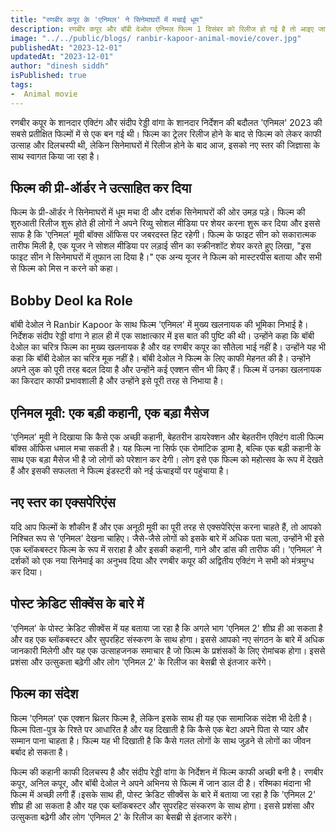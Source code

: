 ```yaml
---
title: "रणबीर कपूर के 'एनिमल' ने सिनेमाघरों में मचाई धूम"
description: रणबीर कपूर और बॉबी देओल एनिमल फिल्म 1 दिसंबर को रिलीज हो गई है तो आइए जानते हैं फिल्म का पर्दे पर कैसा प्रदर्शन रहा।
image: "../../public/blogs/ ranbir-kapoor-animal-movie/cover.jpg"
publishedAt: "2023-12-01"
updatedAt: "2023-12-01"
author: "dinesh siddh"
isPublished: true
tags: 
-  Animal movie
---
```


रणबीर कपूर के शानदार एक्टिंग और संदीप रेड्डी वांगा के शानदार निर्देशन की बदौलत 'एनिमल' 2023 की सबसे प्रतीक्षित फिल्मों में से एक बन गई थी। फिल्म का ट्रेलर रिलीज होने के बाद से फिल्म को लेकर काफी उत्साह और दिलचस्पी थी, लेकिन सिनेमाघरों में रिलीज होने के बाद आज, इसको नए स्तर की जिज्ञासा के साथ स्वागत किया जा रहा है।

## फिल्म की प्री-ऑर्डर ने उत्साहित कर दिया

फिल्म के प्री-ऑर्डर ने सिनेमाघरों में धूम मचा दी और दर्शक सिनेमाघरों की ओर उमड़ पड़े। फिल्म की शुरुआती रिलीज शुरू होते ही लोगों ने अपने रिव्यु सोशल मीडिया पर शेयर करना शुरू कर दिया और इससे साफ है कि 'एनिमल' मूवी बॉक्स ऑफिस पर जबरदस्त हिट रहेगी। फिल्म के फाइट सीन को सकारात्मक तारीफ मिली है, एक यूजर ने सोशल मीडिया पर लड़ाई सीन का स्क्रीनशॉट शेयर करते हुए लिखा, "इस फाइट सीन ने सिनेमाघरों में तूफान ला दिया है।" एक अन्य यूजर ने फिल्म को मास्टरपीस बताया और सभी से फिल्म को मिस न करने को कहा।

## Bobby Deol ka Role

बॉबी देओल ने Ranbir Kapoor के साथ फिल्म 'एनिमल' में मुख्य खलनायक की भूमिका निभाई है। निर्देशक संदीप रेड्डी वांगा ने हाल ही में एक साक्षात्कार में इस बात की पुष्टि की थी। उन्होंने कहा कि बॉबी देओल का चरित्र फिल्म का मुख्य खलनायक है और वह रणबीर कपूर का सौतेला भाई नहीं है। उन्होंने यह भी कहा कि बॉबी देओल का चरित्र मूक नहीं है।
बॉबी देओल ने फिल्म के लिए काफी मेहनत की है। उन्होंने अपने लुक को पूरी तरह बदल दिया है और उन्होंने कई एक्शन सीन भी किए हैं। फिल्म में उनका खलनायक का किरदार काफी प्रभावशाली है और उन्होंने इसे पूरी तरह से निभाया है।

## एनिमल मूवी: एक बड़ी कहानी, एक बड़ा मैसेज

'एनिमल' मूवी ने दिखाया कि कैसे एक अच्छी कहानी, बेहतरीन डायरेक्शन और बेहतरीन एक्टिंग वाली फिल्म बॉक्स ऑफिस धमाल मचा सकती है। यह फिल्म ना सिर्फ एक रोमांटिक ड्रामा है, बल्कि एक बड़ी कहानी के साथ एक बड़ा मैसेज भी है जो लोगों को परेशान कर देगी। लोग इसे एक फिल्म को महोत्सव के रूप में देखते हैं और इसकी सफलता ने फिल्म इंडस्टरी को नई ऊंचाइयों पर पहुंचाया है।

## नए स्तर का एक्सपेरिएंस

यदि आप फिल्मों के शौकीन हैं और एक अनूठी मूवी का पूरी तरह से एक्सपेरिएंस करना चाहते हैं, तो आपको निश्चित रूप से 'एनिमल' देखना चाहिए। जैसे-जैसे लोगों को इसके बारे में अधिक पता चला, उन्होंने भी इसे एक ब्लॉकबस्टर फिल्म के रूप में सराहा है और इसकी कहानी, गाने और डांस की तारीफ की। 'एनिमल' ने दर्शकों को एक नया सिनेमाई का अनुभव दिया और रणबीर कपूर की अद्वितीय एक्टिंग ने सभी को मंत्रमुग्ध कर दिया।

## पोस्ट क्रेडिट सीक्वेंस के बारे में

'एनिमल' के पोस्ट क्रेडिट सीक्वेंस में यह बताया जा रहा है कि अगले भाग 'एनिमल 2' शीघ्र ही आ सकता है और वह एक ब्लॉकबस्टर और सुपरहिट संस्करण के साथ होगा। इससे आपको नए संगठन के बारे में अधिक जानकारी मिलेगी और यह एक उत्साहजनक समाचार है जो फिल्म के प्रशंसकों के लिए रोमांचक होगा। इससे प्रशंसा और उत्सुकता बढ़ेगी और लोग 'एनिमल 2' के रिलीज का बेसब्री से इंतजार करेंगे।


## फिल्म का संदेश

फिल्म 'एनिमल' एक एक्शन थ्रिलर फिल्म है, लेकिन इसके साथ ही यह एक सामाजिक संदेश भी देती है। फिल्म पिता-पुत्र के रिश्ते पर आधारित है और यह दिखाती है कि कैसे एक बेटा अपने पिता से प्यार और सम्मान पाना चाहता है। फिल्म यह भी दिखाती है कि कैसे गलत लोगों के साथ जुड़ने से लोगों का जीवन बर्बाद हो सकता है।

फिल्म की कहानी काफी दिलचस्प है और संदीप रेड्डी वांगा के निर्देशन में फिल्म काफी अच्छी बनी है। रणबीर कपूर, अनिल कपूर, और बॉबी देओल ने अपने अभिनय से फिल्म में जान डाल दी है। रश्मिका मंदाना भी फिल्म में अच्छी लगी हैं।इसके साथ ही, पोस्ट क्रेडिट सीक्वेंस के बारे में बताया जा रहा है कि 'एनिमल 2' शीघ्र ही आ सकता है और यह एक ब्लॉकबस्टर और सुपरहिट संस्करण के साथ होगा। इससे प्रशंसा और उत्सुकता बढ़ेगी और लोग 'एनिमल 2' के रिलीज का बेसब्री से इंतजार करेंगे।

